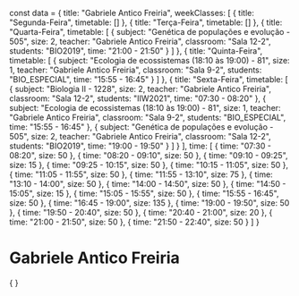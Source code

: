const data = {
  title: "Gabriele Antico Freiria",
  weekClasses: [
    {
      title: "Segunda-Feira",
      timetable: []
    },
    {
      title: "Terça-Feira",
      timetable: []
    },
    {
      title: "Quarta-Feira",
      timetable: [
        {
          subject: "Genética de populações e evolução - 505",
          size: 2,
          teacher: "Gabriele Antico Freiria",
          classroom: "Sala 12-2",
          students: "BIO2019",
          time: "21:00 - 21:50"
        }
      ]
    },
    {
      title: "Quinta-Feira",
      timetable: [
        {
          subject: "Ecologia de ecossistemas (18:10 às 19:00) - 81",
          size: 1,
          teacher: "Gabriele Antico Freiria",
          classroom: "Sala 9-2",
          students: "BIO_ESPECIAL",
          time: "15:55 - 16:45"
        }
      ]
    },
    {
      title: "Sexta-Feira",
      timetable: [
        {
          subject: "Biologia II - 1228",
          size: 2,
          teacher: "Gabriele Antico Freiria",
          classroom: "Sala 12-2",
          students: "IIW2021",
          time: "07:30 - 08:20"
        },
        {
          subject: "Ecologia de ecossistemas (18:10 às 19:00) - 81",
          size: 1,
          teacher: "Gabriele Antico Freiria",
          classroom: "Sala 9-2",
          students: "BIO_ESPECIAL",
          time: "15:55 - 16:45"
        },
        {
          subject: "Genética de populações e evolução - 505",
          size: 2,
          teacher: "Gabriele Antico Freiria",
          classroom: "Sala 12-2",
          students: "BIO2019",
          time: "19:00 - 19:50"
        }
      ]
    }
  ],
  time: [
    {
      time: "07:30 - 08:20",
      size: 50
    },
    {
      time: "08:20 - 09:10",
      size: 50
    },
    {
      time: "09:10 - 09:25",
      size: 15
    },
    {
      time: "09:25 - 10:15",
      size: 50
    },
    {
      time: "10:15 - 11:05",
      size: 50
    },
    {
      time: "11:05 - 11:55",
      size: 50
    },
    {
      time: "11:55 - 13:10",
      size: 75
    },
    {
      time: "13:10 - 14:00",
      size: 50
    },
    {
      time: "14:00 - 14:50",
      size: 50
    },
    {
      time: "14:50 - 15:05",
      size: 15
    },
    {
      time: "15:05 - 15:55",
      size: 50
    },
    {
      time: "15:55 - 16:45",
      size: 50
    },
    {
      time: "16:45 - 19:00",
      size: 135
    },
    {
      time: "19:00 - 19:50",
      size: 50
    },
    {
      time: "19:50 - 20:40",
      size: 50
    },
    {
      time: "20:40 - 21:00",
      size: 20
    },
    {
      time: "21:00 - 21:50",
      size: 50
    },
    {
      time: "21:50 - 22:40",
      size: 50
    }
  ]
}

# Gabriele Antico Freiria

<div>
    {
        <Grid
            title={data.title} 
            weekClasses={data.weekClasses} 
            time={data.time}
        />
    }
</div>